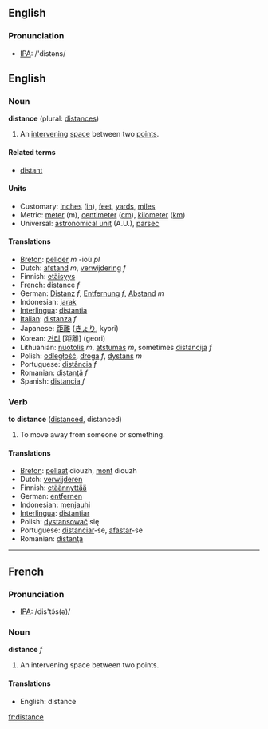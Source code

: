 ==English==

=== Pronunciation ===
*[[w:IPA|IPA]]: /'distəns/

==English==
===Noun===
'''distance''' (plural: [[distances]])

#An [[intervening]] [[space]] between two [[point]]s.

====Related terms====
*[[distant]]

====Units====
*Customary: [[inch]]es ([[in]]), [[feet]], [[yard]]s, [[mile]]s
*Metric: [[meter]] (m), [[centimeter]] ([[cm]]), [[kilometer]] ([[km]])
*Universal: [[astronomical unit]] (A.U.), [[parsec]]

==== Translations ====
*[[Breton]]: [[pellder]] ''m'' -ioù ''pl''
*Dutch: [[afstand]] ''m'', [[verwijdering]] ''f''
*Finnish: [[etäisyys]]
*French: distance ''f''
*German: [[Distanz]] ''f'', [[Entfernung]] ''f'', [[Abstand]] ''m''
*Indonesian: [[jarak]]
*[[Interlingua]]: [[distantia]]
*[[Italian]]: [[distanza]] ''f''
*Japanese: [[距離]] ([[きょり]], kyori)
*Korean: [[거리]] [距離] (geori)
*Lithuanian: [[nuotolis]] ''m'', [[atstumas]] ''m'', sometimes [[distancija]] ''f''
*Polish: [[odległość]], [[droga]] ''f'', [[dystans]] ''m''
*Portuguese: [[distância]] ''f''
*Romanian: [[distanţă]] ''f''
*Spanish: [[distancia]] ''f''

=== Verb ===
'''to distance''' ([[distanced]], distanced)

#To move away from someone or something.

==== Translations ====
*[[Breton]]: [[pellaat]] diouzh, [[mont]] diouzh
*Dutch: [[verwijderen]]
*Finnish: [[etäännyttää]]
*German: [[entfernen]]
*Indonesian: [[menjauhi]]
*[[Interlingua]]: [[distantiar]]
*Polish: [[dystansować]] się
*Portuguese: [[distanciar]]-se, [[afastar]]-se
*Romanian: [[distanţa]]

----

==French==

=== Pronunciation ===
*[[w:IPA|IPA]]: /dis'tɔ̃s(ə)/

===Noun===
'''distance''' ''f''

#An intervening space between two points.

==== Translations ====
*English: distance

[[fr:distance]]
